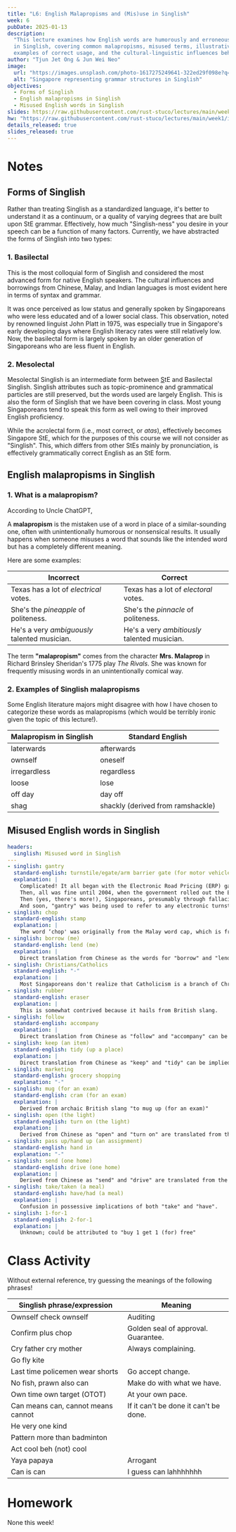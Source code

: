 ```yaml
---
title: "L6: English Malapropisms and (Mis)use in Singlish"
week: 6
pubDate: 2025-01-13
description:
  "This lecture examines how English words are humorously and erroneously used
  in Singlish, covering common malapropisms, misused terms, illustrative
  examples of correct usage, and the cultural‐linguistic influences behind them."
author: "Tjun Jet Ong & Jun Wei Neo"
image:
  url: "https://images.unsplash.com/photo-1617275249641-322ed29f098e?q=80&w=2671&auto=format&fit=crop&ixlib=rb-4.0.3&ixid=M3wxMjA3fDB8MHxwaG90by1wYWdlfHx8fGVufDB8fHx8fA%3D%3D"
  alt: "Singapore representing grammar structures in Singlish"
objectives:
  - Forms of Singlish
  - English malapropisms in Singlish
  - Misused English words in Singlish
slides: https://raw.githubusercontent.com/rust-stuco/lectures/main/week1/introduction-light.pdf
hw: "https://raw.githubusercontent.com/rust-stuco/lectures/main/week1/introduction-light.pdf"
details_released: true
slides_released: true
---
```


# Notes

## Forms of Singlish

Rather than treating Singlish as a standardized language, it's better to
understand it as a continuum, or a quality of varying degrees that are built
upon StE grammar. Effectively, how much "Singlish-ness" you desire in your
speech can be a function of many factors. Currently, we have abstracted the
forms of Singlish into two types:

### 1. Basilectal

This is the most colloquial form of Singlish and considered the most advanced
form for native English speakers. The cultural influences and borrowings from
Chinese, Malay, and Indian languages is most evident here in terms of syntax and
grammar.

It was once perceived as low status and generally spoken by Singaporeans who
were less educated and of a lower social class. This observation, noted by
renowned linguist John Platt in 1975, was especially true in Singapore's early
developing days where English literacy rates were still relatively low. Now, the
basilectal form is largely spoken by an older generation of Singaporeans who are
less fluent in English.

### 2. Mesolectal

Mesolectal Singlish is an intermediate form between
[S](https://en.wikipedia.org/wiki/Standard_English)tE and Basilectal Singlish.
Singlish attributes such as topic-prominence and grammatical particles are still
preserved, but the words used are largely English. This is also the form of
Singlish that we have been covering in class. Most young Singaporeans tend to
speak this form as well owing to their improved English proficiency.

While the acrolectal form (i.e., most correct, or _atas_), effectively becomes
Singapore StE, which for the purposes of this course we will not consider as
"Singlish". This, which differs from other StEs mainly by pronunciation, is
effectively grammatically correct English as an StE form.

## English malapropisms in Singlish

### 1. What is a malapropism?

According to Uncle ChatGPT,

A **malapropism** is the mistaken use of a word in place of a similar-sounding
one, often with unintentionally humorous or nonsensical results. It usually
happens when someone misuses a word that sounds like the intended word but has a
completely different meaning.

Here are some examples:

| Incorrect                                    | Correct                                      |
| -------------------------------------------- | -------------------------------------------- |
| Texas has a lot of _electrical_ votes.       | Texas has a lot of _electoral_ votes.        |
| She's the _pineapple_ of politeness.         | She's the _pinnacle_ of politeness.          |
| He's a very _ambiguously_ talented musician. | He's a very _ambitiously_ talented musician. |

The term **"malapropism"** comes from the character **Mrs. Malaprop** in Richard
Brinsley Sheridan's 1775 play _The Rivals_. She was known for frequently
misusing words in an unintentionally comical way.

### 2. Examples of Singlish malapropisms

Some English literature majors might disagree with how I have chosen to
categorize these words as malapropisms (which would be terribly ironic given the
topic of this lecture!).

| Malapropism in Singlish | Standard English                  |
| ----------------------- | --------------------------------- |
| laterwards              | afterwards                        |
| ownself                 | oneself                           |
| irregardless            | regardless                        |
| loose                   | lose                              |
| off day                 | day off                           |
| shag                    | shackly (derived from ramshackle) |

## Misused English words in Singlish

```yaml
headers:
  singlish: Misused word in Singlish
---
- singlish: gantry
  standard-english: turnstile/egate/arm barrier gate (for motor vehicles)
  explanation: |
    Complicated! It all began with the Electronic Road Pricing (ERP) gantries rolled out in 1998, which were actual gantries! These gantries used RFID to wirelessly deduct cash from a prepaid card tagged to their vehicle.
    Then, all was fine until 2004, when the government rolled out the Electronic Parking System (EPS), which were basically arm barrier gates that charged motorists exiting parking lots. It was likened to the ERP in many ways (after all, the technology was basically identical), and so Singaporeans began erroneously calling these barrier gates "gantries".
    Then (yes, there's more!), Singaporeans, presumably through fallacious association with the EPS, assumed that gantries were mechanized access-control structures where one had to pay for admission/exit. So, they started calling subway turnstiles (where consumers would tap transport cards) … you guessed it - gantries!
    And soon, "gantry" was being used to refer to any electronic turnstile and egates in general. In fact, it has been officially embraced as Standard Singapore English (used by the government in official press releases too!)
- singlish: chop
  standard-english: stamp
  explanation: |
    The word ‘chop' was originally from the Malay word cap, which is from the Hindi word छाप ćhāp (stamp).
- singlish: borrow (me)
  standard-english: lend (me)
  explanation: |
    Direct translation from Chinese as the words for "borrow" and "lend" are the same.
- singlish: Christians/Catholics
  standard-english: "-"
  explanation: |
    Most Singaporeans don't realize that Catholicism is a branch of Christianity; "Christian" is often synonymous with "Protestant".
- singlish: rubber
  standard-english: eraser
  explanation: |
    This is somewhat contrived because it hails from British slang.
- singlish: follow
  standard-english: accompany
  explanation: |
    Direct translation from Chinese as "follow" and "accompany" can be implied by the same word.
- singlish: keep (an item)
  standard-english: tidy (up a place)
  explanation: |
    Direct translation from Chinese as "keep" and "tidy" can be implied by the same word.
- singlish: marketing
  standard-english: grocery shopping
  explanation: "-"
- singlish: mug (for an exam)
  standard-english: cram (for an exam)
  explanation: |
    Derived from archaic British slang "to mug up (for an exam)"
- singlish: open (the light)
  standard-english: turn on (the light)
  explanation: |
    Derived from Chinese as "open" and "turn on" are translated from the same word.
- singlish: pass up/hand up (an assignment)
  standard-english: hand in
  explanation: "-"
- singlish: send (one home)
  standard-english: drive (one home)
  explanation: |
    Derived from Chinese as "send" and "drive" are translated from the same word.
- singlish: take/taken (a meal)
  standard-english: have/had (a meal)
  explanation: |
    Confusion in possessive implications of both "take" and "have".
- singlish: 1-for-1
  standard-english: 2-for-1
  explanation: |
    Unknown; could be attributed to "buy 1 get 1 (for) free"
```

# Class Activity

Without external reference, try guessing the meanings of the following phrases!

| Singlish phrase/expression         | Meaning                               |
| ---------------------------------- | ------------------------------------- |
| Ownself check ownself              | Auditing                              |
| Confirm plus chop                  | Golden seal of approval. Guarantee.   |
| Cry father cry mother              | Always complaining.                   |
| Go fly kite                        |                                       |
| Last time policemen wear shorts    | Go accept change.                     |
| No fish, prawn also can            | Make do with what we have.            |
| Own time own target (OTOT)         | At your own pace.                     |
| Can means can, cannot means cannot | If it can't be done it can't be done. |
| He very one kind                   |                                       |
| Pattern more than badminton        |                                       |
| Act cool beh (not) cool            |                                       |
| Yaya papaya                        | Arrogant                              |
| Can is can                         | I guess can lahhhhhhh                 |

# Homework

None this week!
